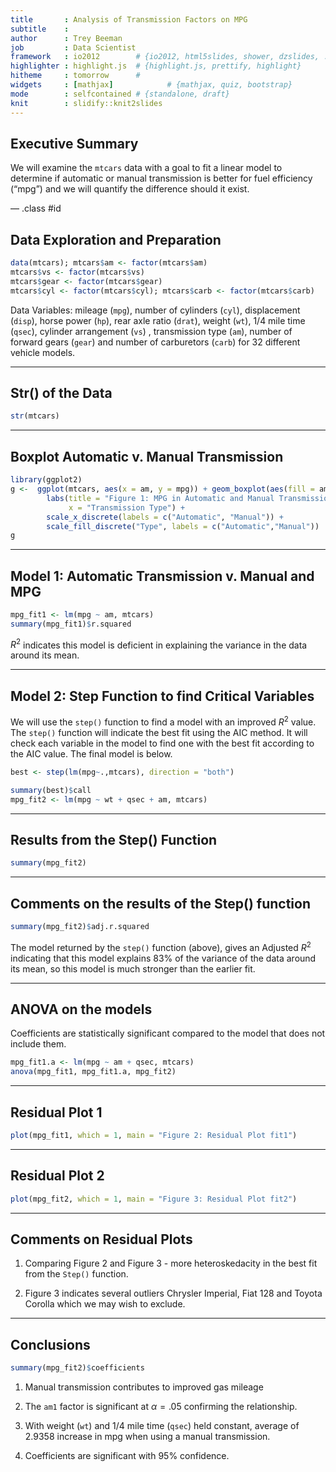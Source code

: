 ```yaml
---
title       : Analysis of Transmission Factors on MPG
subtitle    : 
author      : Trey Beeman
job         : Data Scientist
framework   : io2012        # {io2012, html5slides, shower, dzslides, ...}
highlighter : highlight.js  # {highlight.js, prettify, highlight}
hitheme     : tomorrow      # 
widgets     : [mathjax]            # {mathjax, quiz, bootstrap}
mode        : selfcontained # {standalone, draft}
knit        : slidify::knit2slides
---
```


## Executive Summary 

We will examine the `mtcars` data with a goal to fit a linear model to determine if automatic or manual transmission is better for fuel efficiency ("mpg") and we will quantify the difference should it exist.

--- .class #id 

## Data Exploration and Preparation

```r
data(mtcars); mtcars$am <- factor(mtcars$am)
mtcars$vs <- factor(mtcars$vs)
mtcars$gear <- factor(mtcars$gear)
mtcars$cyl <- factor(mtcars$cyl); mtcars$carb <- factor(mtcars$carb)
```
Data Variables: mileage (`mpg`), number of cylinders (`cyl`), 
displacement (`disp`), horse power (`hp`), rear axle ratio (`drat`), 
weight (`wt`), 1/4 mile time (`qsec`), cylinder arrangement (`vs`) , transmission type (`am`), number of forward gears (`gear`) and number of carburetors (`carb`) for 32 different vehicle models.

---

## Str() of the Data

```r
str(mtcars)
```

---

## Boxplot Automatic v. Manual Transmission

```r
library(ggplot2)
g <-  ggplot(mtcars, aes(x = am, y = mpg)) + geom_boxplot(aes(fill = am)) +
        labs(title = "Figure 1: MPG in Automatic and Manual Transmission Vehicles", 
             x = "Transmission Type") + 
        scale_x_discrete(labels = c("Automatic", "Manual")) +
        scale_fill_discrete("Type", labels = c("Automatic","Manual"))
g
```

---

## Model 1: Automatic Transmission v. Manual and MPG

```r
mpg_fit1 <- lm(mpg ~ am, mtcars)
summary(mpg_fit1)$r.squared
```

$R^{2}$ indicates this model is deficient in explaining the variance in the data around its mean.  

---

## Model 2: Step Function to find Critical Variables

We will use the `step()` function to find a model with an improved $R^{2}$ value.  The `step()` function will indicate the best fit using the AIC method.  It will check each variable in the model to find one with the best fit according to the AIC value.  The final model is below.

```r
best <- step(lm(mpg~.,mtcars), direction = "both")
```

```r
summary(best)$call
mpg_fit2 <- lm(mpg ~ wt + qsec + am, mtcars)
```

---

## Results from the Step() Function

```r
summary(mpg_fit2)
```

---

## Comments on the results of the Step() function

```r
summary(mpg_fit2)$adj.r.squared
```

The model returned by the `step()` function (above), gives an Adjusted $R^{2}$ indicating that this model explains 83% of the variance of the data around its mean, so this model is much stronger than the earlier fit.

---

## ANOVA on the models

Coefficients are statistically significant compared to the model that does not include them.

```r
mpg_fit1.a <- lm(mpg ~ am + qsec, mtcars)
anova(mpg_fit1, mpg_fit1.a, mpg_fit2)
```

---

## Residual Plot 1

```r
plot(mpg_fit1, which = 1, main = "Figure 2: Residual Plot fit1")
```

---

## Residual Plot 2

```r
plot(mpg_fit2, which = 1, main = "Figure 3: Residual Plot fit2")
```

---

## Comments on Residual Plots

1. Comparing Figure 2 and Figure 3 - more heteroskedacity in the best fit from the `Step()` function.

2. Figure 3 indicates several outliers Chrysler Imperial, Fiat 128 and Toyota Corolla which we may wish to exclude.

---

## Conclusions

```r
summary(mpg_fit2)$coefficients
```

1. Manual transmission contributes to improved gas mileage

2. The `am1` factor is significant at $\alpha = .05$ confirming the relationship.

3. With weight (`wt`) and 1/4 mile time (`qsec`) held constant, average of 2.9358 increase in mpg when using a manual transmission.

4. Coefficients are significant with 95% confidence.
